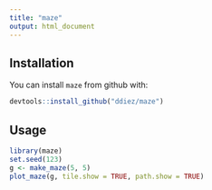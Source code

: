 ```yaml
---
title: "maze"
output: html_document
---
```


## Installation

You can install `maze` from github with:

```R
devtools::install_github("ddiez/maze")
```

## Usage

```r
library(maze)
set.seed(123)
g <- make_maze(5, 5)
plot_maze(g, tile.show = TRUE, path.show = TRUE)
```
